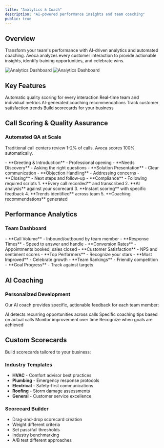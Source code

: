 ```yaml
---
title: "Analytics & Coach"
description: "AI-powered performance insights and team coaching"
public: true
---
```

## Overview

Transform your team's performance with AI-driven analytics and automated coaching. Avoca analyzes every customer interaction to provide actionable insights, identify training opportunities, and celebrate wins.

<img
  className="block dark:hidden"
  src="/images/hero-light.png"
  alt="Analytics Dashboard"
/>
<img
  className="hidden dark:block"
  src="/images/hero-dark.png"
  alt="Analytics Dashboard"
/>

## Key Features

<CardGroup cols={3}>
  <Card title="Call Scoring" icon="star">
    Automatic quality scoring for every interaction
  </Card>
  <Card title="Performance Dashboards" icon="chart-line">
    Real-time team and individual metrics
  </Card>
  <Card title="Coaching Insights" icon="graduation-cap">
    AI-generated coaching recommendations
  </Card>
  <Card title="Sentiment Analysis" icon="face-smile">
    Track customer satisfaction trends
  </Card>
  <Card title="Custom Scorecards" icon="clipboard-check">
    Build scorecards for your business
  </Card>
</CardGroup>

## Call Scoring & Quality Assurance

### Automated QA at Scale
Traditional call centers review 1-2% of calls. Avoca scores 100% automatically.

<Tabs>
  <Tab title="What We Score">
    - **Greeting & Introduction** - Professional opening
    - **Needs Discovery** - Asking the right questions
    - **Solution Presentation** - Clear communication
    - **Objection Handling** - Addressing concerns
    - **Closing** - Next steps and follow-up
    - **Compliance** - Following required scripts
  </Tab>
  <Tab title="How It Works">
    1. **Every call recorded** and transcribed
    2. **AI analysis** against your scorecard
    3. **Instant scoring** with specific feedback
    4. **Trends identified** across team
    5. **Coaching recommendations** generated
  </Tab>
</Tabs>

## Performance Analytics

### Team Dashboard
<AccordionGroup>
  <Accordion title="Key Metrics">
    - **Call Volume** - Inbound/outbound by team member
    - **Response Times** - Speed to answer and handle
    - **Conversion Rates** - Appointments booked, sales closed
    - **Customer Satisfaction** - NPS and sentiment scores
  </Accordion>
  
  <Accordion title="Leaderboards">
    - **Top Performers** - Recognize your stars
    - **Most Improved** - Celebrate growth
    - **Team Rankings** - Friendly competition
    - **Goal Progress** - Track against targets
  </Accordion>
  
</AccordionGroup>

## AI Coaching

### Personalized Development
Our AI coach provides specific, actionable feedback for each team member:

<Steps>
  <Step title="Identify Patterns">
    AI detects recurring opportunities across calls
  </Step>
  <Step title="Generate Recommendations">
    Specific coaching tips based on actual calls
  </Step>
  <Step title="Track Progress">
    Monitor improvement over time
  </Step>
  <Step title="Celebrate Wins">
    Recognize when goals are achieved
  </Step>
</Steps>

## Custom Scorecards

Build scorecards tailored to your business:

### Industry Templates
- **HVAC** - Comfort advisor best practices
- **Plumbing** - Emergency response protocols  
- **Electrical** - Safety-first communications
- **Roofing** - Storm damage assessments
- **General** - Customer service excellence

### Scorecard Builder
- Drag-and-drop scorecard creation
- Weight different criteria
- Set pass/fail thresholds
- Industry benchmarking
- A/B test different approaches

